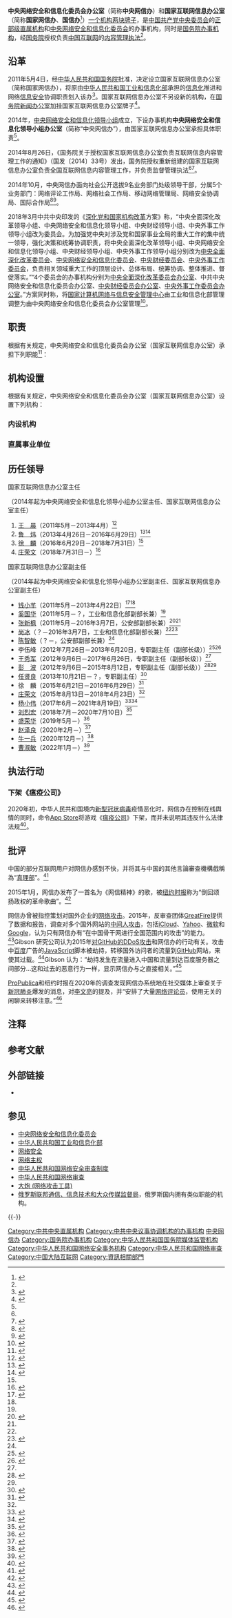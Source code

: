 {{Infobox PRCG
|中共机构名称 = 中央网络安全和信息化委员会办公室
|机构名称 = 国家互-{}-联网信息办公室
|标志1 = Danghui.svg
|标志1说明 = [[s:关于各级党组织印章的规定|1983年规定]]：[[印章|印章]][[直径|直径]]5厘米，中央刊[[中国共产党党徽|镰刀锤子图案]]，由[[中共中央|中共中央]]制发。
|标志2 = National Emblem of the People's Republic of China (2).svg
|标志2说明 = [[s:国务院关于国家行政机关和企业事业单位社会团体印章管理的规定|1999年规定]]：[[印章|印章]][[直径|直径]]5[[厘米|厘米]]，中央刊[[中华人民共和国国徽|国徽]]，由国务院制发。
|业务上级 = [[中央网络安全和信息化委员会|中央网络安全和信息化委员会]]<ref name="重组">{{cite web|title=国家网信办重组 国务院授权其负责互联网内容管理执法|url=http://www.guancha.cn/politics/2014_08_28_261572.shtml|accessdate=2018-03-15|archive-url=https://web.archive.org/web/20201116145258/https://www.guancha.cn/politics/2014_08_28_261572.shtml|archive-date=2020-11-16|dead-url=no}}</ref>
|组织上级 = [[中国共产党中央委员会|中国共产党中央委员会]]<br />[[中华人民共和国国务院|中华人民共和国国务院]]
|机构类型 = [[中共中央直属机构|中共中央办事机构]]<br />[[中央网络安全和信息化委员会|中央网络安全和信息化委员会]]的办事机构<br />[[国务院办事机构|国务院办事机构]]
|行政级别 = 正部级
|职位1 = 主任
|人员1 = [[庄荣文|庄荣文]]{{Small|（[[中共中央宣传部|中央宣传部]]副部长兼）}}
|职位2 = 副主任
|人员2 = [[盛荣华|盛荣华]]、{{wrap}}[[曹淑敏|曹淑敏]]、{{wrap}}[[牛一兵|牛一兵]]、{{wrap}}[[赵泽良|赵泽良]]
|人数2 = 4
|场所1 = 中央网络安全和信息化委员会办公室、国家互联网信息办公室
|地址1 = [[北京市|北京市]][[西城区|西城区]][[车公庄大街|车公庄大街]]11号
|邮编1 = 100044
|场所2 = [[中国网信网|中国网信网]]编辑部
|地址2 = [[北京市|北京市]][[西城区|西城区]][[宣武门西大街|宣武门西大街]]129号[[金隅大厦|金隅大厦]]
|邮编2 = 100031
|电话2 = {{tel|86|10|88050686}}<br />{{tel|86|10|63070925}}（夜班）
|成立时间 = 国家网信办：2011年5月4日<ref>{{Cite web|title=国家互联网信息办公室设立|url=http://news.xinhuanet.com/politics/2011-05/04/c_121375571.htm|accessdate=2011-05-05|archive-url=https://web.archive.org/web/20150315042304/http://news.xinhuanet.com/politics/2011-05/04/c_121375571.htm|archive-date=2015-03-15|dead-url=no}}</ref><br />中央网信办：2014年2月
|官网 = {{URL|http://www.cac.gov.cn/|中国网信网}}
|职位3=总工程师|人员3=[[赵泽良|赵泽良]]}}
{{wikisourcehas|党委（党组）网络安全工作责任制实施办法}}
'''中央网络安全和信息化委员会办公室'''{{NoteTag|该机构法定登记名称为“中央网络安全和信息化委员会办公室（国家互联网信息办公室）”，分别皆不冠以政党名称、国号。此条目以该机构之法定登记名称为准<ref name="报道1009A">{{cite web|title=全国组织机构统一社会信用代码公示查询（中央网络安全和信息化委员会办公室（国家互联网信息办公室））|url=https://ss.cods.org.cn/latest/detail?jgdm=effe0d3303675e723249aae65af3ee51|accessdate=2021-10-09|author=国务院|website=全国组织机构统一社会信用代码数据服务中心}}</ref>。}}（简称'''中央网信办'''）和'''国家互联网信息办公室'''（简称'''国家网信办'''、'''国信办'''{{noteTag|“国信办”原为国务院已撤销机构[[国务院信息化工作办公室|国务院信息化工作办公室]]的简称。}}<ref>{{Cite web|title=中国国信办将打击网络热议的“假新闻”|url=https://www.bbc.com/zhongwen/simp/china/2016/02/160226_china_internet_rumors|accessdate=2019-04-17|archive-url=https://web.archive.org/web/20201109134236/https://www.bbc.com/zhongwen/simp/china/2016/02/160226_china_internet_rumors|archive-date=2020-11-09|dead-url=no}}</ref>）[[一个机构两块牌子|一个机构两块牌子]]，是[[中国共产党中央委员会|中国共产党中央委员会]]的[[正部级|正部级]][[中共中央直属机构|直属机构]]和[[中央网络安全和信息化委员会|中央网络安全和信息化委员会]]的办事机构，同时是[[国务院办事机构|国务院办事机构]]，经[[中华人民共和国国务院|国务院]]授权负责[[中华人民共和国互联网|中国互联网]]的[[中华人民共和国网络审查|内容管理执法]]<ref name="重组" />。

==沿革==
2011年5月4日，经[[中华人民共和国国务院|中华人民共和国国务院]]批准，决定设立国家互联网信息办公室（简称国家网信办），将原由[[中华人民共和国工业和信息化部|中华人民共和国工业和信息化部]]承担的[[信息化|信息化]]推进和网络[[信息安全|信息安全]]协调职责划入该办<ref>{{Cite web|title=国家互联网信息办公室设立|url=http://epaper.gmw.cn/gmrb/html/2011-12/22/nw.D110000gmrb_20111222_7-04.htm?div=-1|date=2011-12-22|publisher=光明日报|archive-url=https://web.archive.org/web/20201104075616/http://epaper.gmw.cn/gmrb/html/2011-12/22/nw.D110000gmrb_20111222_7-04.htm?div=-1|archive-date=2020-11-04|dead-url=no}}</ref>。国家互联网信息办公室不另设新的机构，在[[国务院新闻办公室|国务院新闻办公室]]加挂国家互联网信息办公室牌子<ref name="zhifa">{{Cite web|title=国家网信办重组 国务院授权其负责互联网内容管理执法|url=http://www.guancha.cn/politics/2014_08_28_261572.shtml|date=2014-08-28|website=观察者网|archive-url=https://web.archive.org/web/20201116145258/https://www.guancha.cn/politics/2014_08_28_261572.shtml|archive-date=2020-11-16|dead-url=no}}</ref>。

2014年，[[中央网络安全和信息化委员会|中央网络安全和信息化领导小组]]成立，下设办事机构'''中央网络安全和信息化领导小组办公室'''（简称“中央网信办”），由国家互联网信息办公室承担具体职责<ref name="zhifa" />。

2014年8月26日，《国务院关于授权国家互联网信息办公室负责互联网信息内容管理工作的通知》（国发〔2014〕33号）发出，国务院授权重新组建的国家互联网信息办公室负责全国互联网信息内容管理工作，并负责监督管理执法<ref name="zhifa" /><ref>{{Cite web|title=国务院关于授权国家互联网信息办公室负责互联网信息内容管理工作的通知|url=http://www.gov.cn/zhengce/content/2014-08/28/content_9056.htm|date=2014-08-28|website=中国政府网政府信息公开专栏|archive-url=https://web.archive.org/web/20201014141336/http://www.gov.cn/zhengce/content/2014-08/28/content_9056.htm|archive-date=2020-10-14|dead-url=no|number=国发〔2014〕33号}}</ref>。

2014年10月，中央网信办面向社会公开选拔9名业务部门处级领导干部，分属5个业务部门：网络评论工作局、网络社会工作局、移动网络管理局、网络安全协调局、国际合作局<ref name="9for5">{{Cite news|url=http://news.xinhuanet.com/renshi/2014-10/27/c_1112997728.htm|title=中央网信办首次面向社会公开选拔9名处级干部|date=2014年10月27日|publisher=[[新华网|新华网]]|accessdate=2018年3月15日|archive-date=2014年11月11日|archive-url=https://web.archive.org/web/20141111204433/http://news.xinhuanet.com/renshi/2014-10/27/c_1112997728.htm|dead-url=no}}</ref><ref>{{Cite web|title=中央网络安全和信息化领导小组办公室 2014年公开选拔处级领导干部工作公告|url=http://zxb.bjgongxuan.com/index.do|accessdate=2018-03-15|archive-url=https://archive.is/20141108090846/http://zxb.bjgongxuan.com/index.do|archive-date=2014-11-08|dead-url=no}}</ref>。

2018年3月中共中央印发的《[[深化党和国家机构改革|深化党和国家机构改革]]方案》称，“中央全面深化改革领导小组、中央网络安全和信息化领导小组、中央财经领导小组、中央外事工作领导小组改为委员会。为加强党中央对涉及党和国家事业全局的重大工作的集中统一领导，强化决策和统筹协调职责，将中央全面深化改革领导小组、中央网络安全和信息化领导小组、中央财经领导小组、中央外事工作领导小组分别改为[[中央全面深化改革委员会|中央全面深化改革委员会]]、[[中央网络安全和信息化委员会|中央网络安全和信息化委员会]]、[[中央财经委员会|中央财经委员会]]、[[中央外事工作委员会|中央外事工作委员会]]，负责相关领域重大工作的顶层设计、总体布局、统筹协调、整体推进、督促落实。”“4个委员会的办事机构分别为[[中央全面深化改革委员会办公室|中央全面深化改革委员会办公室]]、中共中央网络安全和信息化委员会办公室、[[中央财经委员会办公室|中央财经委员会办公室]]、[[中央外事工作委员会办公室|中央外事工作委员会办公室]]。”方案同时称，将[[国家计算机网络与信息安全管理中心|国家计算机网络与信息安全管理中心]]由工业和信息化部管理调整为由中央网络安全和信息化委员会办公室管理<ref>{{Cite web|title=中共中央印发《深化党和国家机构改革方案》|url=http://www.xinhuanet.com/2018-03/21/c_1122570517.htm|date=2018-03-21|publisher=新华网|archive-url=https://web.archive.org/web/20200530162114/http://www.xinhuanet.com/2018-03/21/c_1122570517.htm|archive-date=2020-05-30|dead-url=yes}}</ref>。

== 职责 ==
根据有关规定，中央网络安全和信息化委员会办公室（国家互联网信息办公室）承担下列职能<ref>{{cite news |title=国办通知设立国家互联网信息办公室 王晨任主任 |url=http://www.gov.cn/rsrm/2011-05/04/content_1857301.htm |accessdate=2011-05-04 |work=gov.cn |archive-date=2022-03-30 |archive-url=https://web.archive.org/web/20220330013127/http://www.gov.cn/rsrm/2011-05/04/content_1857301.htm |dead-url=no }}</ref>：
{{columns-list|2|
# 落实互联网信息传播方针政策和推动互联网信息传播法制建设，
# 指导、协调、督促有关部门加强互联网信息内容管理，
# 负责网络新闻业务及其他相关业务的审批和日常监管，
# 指导有关部门做好网络游戏、网络视听、网络出版等网络文化领域业务布局规划，
# 协调有关部门做好网络文化阵地建设的规划和实施工作，
# 负责重点新闻网站的规划建设，
# 组织、协调网上宣传工作，依法查处违法违规网站，
# 指导有关部门督促电信运营企业、接入服务企业、域名注册管理和服务机构等做好域名注册、互联网地址（IP地址）分配、网站登记备案、接入等互联网基础管理工作，
# 在职责范围内指导各地互联网有关部门开展工作。
}}

==机构设置==
根据有关规定，中央网络安全和信息化委员会办公室（国家互联网信息办公室）设置下列机构：
===内设机构===
{{columns-list|2|
* [[中央网络安全和信息化委员会办公室秘书局|秘书局]]
* [[中央网络安全和信息化委员会办公室干部局|干部局]]
* [[中央网络安全和信息化委员会办公室政策研究局|政策研究局]]
* [[中央网络安全和信息化委员会办公室法规局|法规局]]
* [[中央网络安全和信息化委员会办公室网络新闻信息传播局|网络新闻信息传播局（网络理论传播局）]]
* [[中央网络安全和信息化委员会办公室网络综合协调管理和执法督查局|网络综合协调管理和执法督查局]]
* [[中央网络安全和信息化委员会办公室网络综合治理局|网络综合治理局]]
* [[中央网络安全和信息化委员会办公室网络综合治理局|网络管理技术局]]
* [[中央网络安全和信息化委员会办公室移动网络管理局|移-{}-动网络管理局]]<ref name=9for5/>
* [[中央网络安全和信息化委员会办公室网络评论工作局|网络评论工作局]]<ref name=9for5/>
* [[中央网络安全和信息化委员会办公室网络社会工作局|网络社会工作局]]<ref name=9for5/>
* [[中央网络安全和信息化委员会办公室网络安全协调局|网络安全协调局]]
* [[中央网络安全和信息化委员会办公室信息化发展局|信息化发展局]]
* [[中央网络安全和信息化委员会办公室网络数据与技术局|网络数据与技术局]]
* [[中央网络安全和信息化委员会办公室信息服务管理局|信息服务管理局]]
* [[中央网络安全和信息化委员会办公室网络应急管理和网络舆情局|网络应急管理和网络舆情局]]
* [[中央网络安全和信息化委员会办公室国际合作局|国际合作局]]<ref name=9for5/>
* [[中央网络安全和信息化委员会办公室网络安全审查办公室|网络安全审查办公室]]<ref>{{cite news |title=网络安全审查办公室关于对“滴滴出行”启动网络安全审查的公告 |url=http://www.cac.gov.cn/2021-07/02/c_1626811521011934.htm |accessdate=2021-07-03 |work=中国网信网 |date=2021-07-02 |archive-date=2021-07-04 |archive-url=https://web.archive.org/web/20210704173518/http://www.cac.gov.cn/2021-07/02/c_1626811521011934.htm |dead-url=no }}</ref>
* [[中央网络安全和信息化委员会办公室财务局|财务局]]
……
}}

===直属事业单位===
{{columns-list|2|
* [[中央网络安全和信息化委员会办公室网络安全应急指挥中心|网络安全应急指挥中心]]
* [[中央网络安全和信息化委员会办公室机关服务中心|机关服务中心]]
* [[中央网络安全和信息化委员会办公室培训中心|培训中心]]
* [[违法和不良信息举报中心|违法和不良信息举报中心]]<ref>{{Cite web|title=中央网信办所属事业单位面向社会公开招聘|url=http://www.xinhuanet.com/2018-03/21/c_1122570517.htm|date=2015-10-14|publisher=中国网信网|archive-url=https://web.archive.org/web/20200530162114/http://www.xinhuanet.com/2018-03/21/c_1122570517.htm|archive-date=2020-05-30|dead-url=yes}}</ref>
* [[中国互联网发展基金会|中国互联网发展基金会]]<ref>{{Cite web|title=中央网信办2017年面向社会公开招聘中国互联网发展基金会工作人员公告|url=http://www.cac.gov.cn/2017-02/13/c_1120459082.htm|date=2017-02-13|publisher=中国网信网|archive-url=https://web.archive.org/web/20201109134307/http://www.cac.gov.cn/2017-02/13/c_1120459082.htm|archive-date=2020-11-09|dead-url=no}}</ref>
* [[中国网络空间研究院|中国网络空间研究院]]<ref>{{Cite web|title=中央网信办所属事业单位2018年公开招聘公告|url=http://www.cac.gov.cn/2018-04/02/c_1122616938.htm|date=2018-04-02|publisher=中国网信网|archive-url=https://web.archive.org/web/20201109134342/http://www.cac.gov.cn/2018-04/02/c_1122616938.htm|archive-date=2020-11-09|dead-url=no}}</ref>
* [[国家计算机网络与信息安全管理中心|国家计算机网络与信息安全管理中心]]
* [[中央网络安全和信息化委员会办公室互联网舆情中心|互联网舆情中心]]
* [[中央网络安全和信息化委员会办公室专家咨询委员会秘书处|专家咨询委员会秘书处]]
……
}}

== 历任领导 ==
{{col-begin}}
{{col-2}}
; 国家互联网信息办公室主任
（2014年起为中央网络安全和信息化领导小组办公室主任、国家互联网信息办公室主任）
# [[王晨_(政治人物)|王　晨]]（2011年5月－2013年4月）<ref name="sheli">{{Cite web|title=国家互联网信息办设立|url=http://news.cntv.cn/20110505/101145.shtml|date=2011-05-05|website=[[中国网络电视台|中国网络电视台]]|language=zh-CN|archive-url=https://web.archive.org/web/20201109135321/http://news.cntv.cn/20110505/101145.shtml|archive-date=2020-11-09|dead-url=no}}</ref>
# [[鲁炜|鲁　炜]]（2013年4月26日－2016年6月29日）<ref name="elysshs">{{Cite web|title=中华人民共和国国务院任免人员|url=http://www.gov.cn/gongbao/content/2013/content_2404729.htm|publisher=国务院公报2013年第14号|archive-url=https://web.archive.org/web/20170309071958/http://www.gov.cn/gongbao/content/2013/content_2404729.htm|archive-date=2017-03-09|dead-url=no}}</ref><ref name="elylee">{{Cite web|title=中华人民共和国国务院任免人员|url=http://www.gov.cn/gongbao/content/2016/content_5097751.htm|publisher=国务院公报2016年第22期|archive-url=https://web.archive.org/web/20170309072419/http://www.gov.cn/gongbao/content/2016/content_5097751.htm|archive-date=2017-03-09|dead-url=no}}</ref>
# [[徐麟_(1963年)|徐　麟]]（2016年6月29日－2018年7月31日）<ref name="elylee" />
# [[庄荣文|庄荣文]]（2018年7月31日－）<ref>{{Cite web|title=庄荣文任中央网信办主任 徐麟不再担任|url=http://politics.people.com.cn/n1/2018/0801/c1001-30182160.html|date=2018-08-01|publisher=人民网|archive-url=https://web.archive.org/web/20200222154138/http://politics.people.com.cn/n1/2018/0801/c1001-30182160.html|archive-date=2020-02-22|dead-url=no}}</ref>
{{col-2}}
; 国家互联网信息办公室副主任
（2014年起为中央网络安全和信息化领导小组办公室副主任、国家互联网信息办公室副主任）
* [[钱小芊|钱小芊]]（2011年5月－2013年4月22日）<ref name="elysshsan">{{Cite web|title=中华人民共和国国务院任免人员|url=http://www.gov.cn/gongbao/content/2013/content_2396628.htm|publisher=国务院公报2013年第13号|archive-url=https://web.archive.org/web/20170309071108/http://www.gov.cn/gongbao/content/2013/content_2396628.htm|archive-date=2017-03-09|dead-url=no}}</ref><ref name="sheli" />
* [[奚国华|奚国华]]（2011年5月－？，工业和信息化部副部长兼）<ref name="sheli" />
* [[张新枫|张新枫]]（2011年5月－2016年3月7日，公安部副部长兼）<ref name="elylj">{{Cite journal|title=中华人民共和国国务院任免人员|url=http://www.gov.cn/gongbao/content/2016/content_5059113.htm|publisher=中华人民共和国国务院办公厅|year=2016年|language=zh-CN|via=[[中国政府网|中国政府网]]|editor=[[中华人民共和国国务院办公厅|中华人民共和国国务院办公厅]]|number=第9号|archive-date=2017-02-19|archive-url=https://web.archive.org/web/20170219141445/http://www.gov.cn/gongbao/content/2016/content_5059113.htm|dead-url=no}}</ref><ref name="sheli" />
* [[尚冰|尚冰]]（？－2016年3月7日，工业和信息化部副部长兼）<ref name="elylj" /><ref name="shangchen">{{Cite web|title=尚冰、陈智敏兼任国家网信办副主任|url=http://news.163.com/15/0123/20/AGM18L2700014JB5.html?baike|date=2015-01-23|website=网易|language=zh-CN|archiveurl=https://web.archive.org/web/20170312031704/http://news.163.com/15/0123/20/AGM18L2700014JB5.html?baike|archivedate=2017-03-12|deadurl=yes}}</ref>
* [[陈智敏|陈智敏]]（？－，公安部副部长兼）<ref name="shangchen" />
* 李伍峰（2012年7月26日－2013年6月20日，专职副主任（副部长级））<ref name="elysanshj">{{Cite web|title=中华人民共和国国务院任免人员|url=http://www.gov.cn/gongbao/content/2013/content_2441031.htm|publisher=国务院公报2013年第19号|archive-url=https://web.archive.org/web/20170309071235/http://www.gov.cn/gongbao/content/2013/content_2441031.htm|archive-date=2017-03-09|dead-url=no}}</ref><ref name="elysany">{{Cite journal|title=中华人民共和国国务院任免人员|url=http://www.gov.cn/gongbao/content/2013/content_2307072.htm|journal=[[中华人民共和国国务院公报|中华人民共和国国务院公报]]》|publisher=中华人民共和国国务院办公厅|year=2013年|language=zh-CN|via=[[中国政府网|中国政府网]]|editor=[[中华人民共和国国务院办公厅|中华人民共和国国务院办公厅]]|number=第1号|archive-date=2018-01-26|archive-url=https://web.archive.org/web/20180126013053/http://www.gov.cn/gongbao/content/2013/content_2307072.htm|dead-url=no}}</ref>
* [[王秀军|王秀军]]（2012年9月6日－2017年6月26日，专职副主任（副部长级））<ref name="elysany" />
* [[彭波_(1957年)|彭　波]]（2012年9月6日－2015年8月12日，专职副主任（副部长级））<ref name="elywel">{{Cite journal|title=中华人民共和国国务院任免人员|url=http://www.gov.cn/gongbao/content/2015/content_2929358.htm|journal=《[[中华人民共和国国务院公报|中华人民共和国国务院公报]]》|publisher=中华人民共和国国务院办公厅|year=2015年|language=zh-CN|editor=[[中华人民共和国国务院办公厅|中华人民共和国国务院办公厅]]|number=第26号|archive-date=2020-11-09|archive-url=https://web.archive.org/web/20201109134434/http://www.gov.cn/gongbao/content/2015/content_2929358.htm|dead-url=no}}</ref><ref name="elysany" />
* [[任贤良|任贤良]]（2013年10月21日－？，专职副主任）<ref>{{Cite journal|title=中华人民共和国国务院任免人员|url=http://www.gov.cn/gongbao/content/2013/content_2541903.htm|journal=《[[中华人民共和国国务院公报|中华人民共和国国务院公报]]》|publisher=中华人民共和国国务院办公厅|year=2013年|language=zh-CN|via=[[中国政府网|中国政府网]]|editor=[[中华人民共和国国务院办公厅|中华人民共和国国务院办公厅]]|number=第34号|archive-date=2017-10-11|archive-url=https://web.archive.org/web/20171011182544/http://www.gov.cn/gongbao/content/2013/content_2541903.htm|dead-url=no}}</ref>
* 徐　麟（2015年6月21日－2016年6月29日）<ref name="elywesh">{{Cite journal|title=中华人民共和国国务院任免人员|url=http://www.gov.cn/gongbao/content/2015/content_2897180.htm|journal=《[[中华人民共和国国务院公报|中华人民共和国国务院公报]]》|publisher=中华人民共和国国务院办公厅|year=2015年|language=zh-CN|via=[[中国政府网|中国政府网]]|editor=[[中华人民共和国国务院办公厅|中华人民共和国国务院办公厅]]|number=第20号|archive-date=2017-03-09|archive-url=https://web.archive.org/web/20170309070400/http://www.gov.cn/gongbao/content/2015/content_2897180.htm|dead-url=no}}</ref>
* [[庄荣文|庄荣文]]（2015年8月13日－2018年4月23日）<ref name="elywel" />
* [[杨小伟|杨小伟]]（2017年6月－2021年8月19日）<ref>{{Cite journal|title=杨小伟任中央网信办副主任（图/简历）|url=http://www.xinhuanet.com//politics/2017-06/08/c_1121108989.htm|date=2017-06-08|publisher=人民网-中国共产党新闻网|editor=|journal=|access-date=2019-05-19|archive-date=2021-11-01|archive-url=https://web.archive.org/web/20211101061941/http://www.xinhuanet.com//politics/2017-06/08/c_1121108989.htm|dead-url=no}}</ref><ref>{{Cite web|title=国务院任免国家工作人员（2021年8月19日）|url=http://www.gov.cn/xinwen/2021-08/19/content_5632152.htm|accessdate=2021-08-20|work=中国政府网|archive-url=https://web.archive.org/web/20210820010510/http://www.gov.cn/xinwen/2021-08/19/content_5632152.htm|archive-date=2021-08-20|dead-url=no}}</ref>
* [[刘烈宏|刘烈宏]]（2018年7月－2020年7月10日）<ref>{{Cite journal|title=刘烈宏任中央网信办副主任(图/简历)|url=http://renshi.people.com.cn/n1/2018/0801/c139617-30183230.html|date=2018-08-01|publisher=人民网-中国共产党新闻网|access-date=2019-05-19|archive-date=2020-11-09|archive-url=https://web.archive.org/web/20201109134441/http://renshi.people.com.cn/n1/2018/0801/c139617-30183230.html|dead-url=no}}</ref>
* [[盛荣华|盛荣华]]（2019年5月－）<ref>{{Cite web|title=宁夏自治区党委常委盛荣华调任中央网信办副主任(简历)|url=http://district.ce.cn/newarea/sddy/201905/16/t20190516_32099300.shtml|accessdate=2019-05-17|work=中国经济网|archive-url=https://web.archive.org/web/20201104102246/http://district.ce.cn/newarea/sddy/201905/16/t20190516_32099300.shtml|archive-date=2020-11-04|dead-url=no}}</ref>
* [[赵泽良|赵泽良]]（2020年2月－）<ref>{{Cite web|title=李忠任人社部副部长 赵泽良任国家网信办副主任|url=http://politics.people.com.cn/n1/2020/0221/c1001-31598938.html|accessdate=2020-02-21|work=人民网|archive-url=https://web.archive.org/web/20201104031527/http://politics.people.com.cn/n1/2020/0221/c1001-31598938.html|archive-date=2020-11-04|dead-url=no}}</ref>
* [[牛一兵|牛一兵]]（2020年12月－）<ref>{{Cite web|title=牛一兵任中央网信办副主任|url=http://district.ce.cn/newarea/sddy/202012/14/t20201214_36113814.shtml|accessdate=2021-01-20|work=中国经济网|archive-url=https://web.archive.org/web/20210128222930/http://district.ce.cn/newarea/sddy/202012/14/t20201214_36113814.shtml|archive-date=2021-01-28|dead-url=no}}</ref>
* [[曹淑敏|曹淑敏]]（2022年1月－）<ref>{{Cite web|title=国务院任免曹淑敏、王正谱、严鹏程、黄如、方永祥等职务|url=http://district.ce.cn/newarea/sddy/202201/13/t20220113_37254362.shtml|accessdate=2022-01-14|work=中国经济网|archive-date=2022-02-06|archive-url=https://web.archive.org/web/20220206051017/http://district.ce.cn/newarea/sddy/202201/13/t20220113_37254362.shtml|dead-url=no}}</ref>
{{col-end}}

==执法行动==
===下架《瘟疫公司》===
2020年初，中华人民共和国境内[[新型冠状病毒|新型冠状病毒]]疫情恶化时，网信办在控制在线舆情的同时，命令[[App_Store|App Store]]将游戏《[[瘟疫公司|瘟疫公司]]》下架，而并未说明其违反什么法律法规<ref>{{cite web
|url=https://www.ndemiccreations.com/en/news/174-app-store
|website=ndemiccreations.com
|date=2020-02-26
|title=关于《瘟疫公司》从中国 APP STORE 下架的声明
|access-date=2022-01-30
|archive-date=2020-02-27
|archive-url=https://web.archive.org/web/20200227154053/https://www.ndemiccreations.com/en/news/174-app-store
|dead-url=no
}}</ref>。

==批评==

中国的部分互联网用户对网信办感到不快，并将其与中国的其他言論審查機構戲稱為“[[真理部|真理部]]”。<ref>{{Cite web|title=《中国数字时代》真理部指令专栏|url=http://chinadigitaltimes.net/chinese/category/%E6%9C%89%E5%85%B3%E9%83%A8%E9%97%A8/%E7%9C%9F%E7%90%86%E9%83%A8%E6%8C%87%E4%BB%A4/|access-date=2016-01-26|archive-url=https://web.archive.org/web/20210308111231/https://chinadigitaltimes.net/chinese/category/%E6%9C%89%E5%85%B3%E9%83%A8%E9%97%A8/%E7%9C%9F%E7%90%86%E9%83%A8%E6%8C%87%E4%BB%A4|archive-date=2021-03-08|dead-url=no}}</ref>

2015年1月，网信办发布了一首名为《网信精神》的歌，被[[纽约时报|纽约时报]]称为“倒回颂扬政权的革命歌曲”。<ref>{{cite web|title=China's Internet Censorship Anthem Is Revealed, Then Deleted|url=http://sinosphere.blogs.nytimes.com/2015/02/12/chinas-internet-censorship-anthem-is-revealed-then-deleted/|access-date=2021-10-14|date=2015-02-12|website=Sinosphere Blog|archive-url=https://web.archive.org/web/20150908000204/http://sinosphere.blogs.nytimes.com/2015/02/12/chinas-internet-censorship-anthem-is-revealed-then-deleted/|archive-date=2015-09-08|url-status=dead}}</ref>

网信办曾被指控策划对国外企业的[[网络攻击|网络攻击]]。2015年，反审查团体[[GreatFire|GreatFire]]提供了数据和报告，调查对多个国外网站的[[中间人攻击|中间人攻击]]，包括[[iCloud|iCloud]]、[[雅虎|Yahoo]]、[[微软|微软]]和[[Google|Google]]，认为只有网信办有“在中国骨干网进行全国范围内的攻击”的能力。<ref>{{Cite web|title=给鲁炜和中国网信办的公开信|url=https://zh.greatfire.org/blog/2015/jan/open-letter-lu-wei-and-cyberspace-administration-china|access-date=2021-10-14|date=2015-01-26|website=GreatFire|archive-url=https://archive.today/20211013052129/https://zh.greatfire.org/blog/2015/1%E6%9C%88/%E7%BB%99%E9%B2%81%E7%82%9C%E5%92%8C%E4%B8%AD%E5%9B%BD%E7%BD%91%E4%BF%A1%E5%8A%9E%E7%9A%84%E5%85%AC%E5%BC%80%E4%BF%A1|archive-date=2021-10-13|quote=中国网信办没有对Outlook进行了中间人攻击，或者没有故意让其他人进行攻击，那请问您如何解释为何“敌对势力“能在过去两年中至少6次在中国骨干网进行全国范围内的攻击？|url-status=no}}</ref>Gibson 研究公司认为2015年[[对GitHub的审查和封锁#DDoS攻击|对GitHub的DDoS攻击]]和网信办的行动有关。攻击中[[百度|百度]]广告的[[JavaScript|JavaScript]]脚本被劫持，转移国外访问者的流量到[[GitHub|GitHub]]网站，来使其过载。<ref>{{cite news|url=https://cn.nytimes.com/china/20150331/c31hack/|title=中国劫持百度广告流量攻击GitHub|date=2015-03-31|publisher=紐約時報|author=孟建国|accessdate=2021-10-14|archive-url=https://archive.today/20150510104223/http://cn.nytimes.com/china/20150331/c31hack/|archive-date=2015-05-10|dead-url=no}}</ref>Gibson 认为：“劫持发生在流量进入中国和流量到达百度服务器之间部分...这和过去的恶意行为一样，显示网信办与之直接相关。”<ref>{{Cite web|title=Security Now! #501|url=https://www.grc.com/sn/sn-501-notes.pdf|author=Gibson Research Corporation|date=2015-03-31|archive-url=https://web.archive.org/web/20150906054445/https://www.grc.com/sn/sn-501-notes.pdf|archive-date=2015-09-06|quote=The tampering takes places someplace between when the traffic enters China and when it hits Baidu's servers, This is consistent with previous malicious actions and points to the Cyberspace Administration of China (CAC) being directly involved...|url-status=live}}</ref>

[[ProPublica|ProPublica]]和纽约时报在2020年的调查发现网信办系统地在社交媒体上审查关于[[2019冠状病毒病|新冠肺炎]]爆发的消息，对[[李文亮|李文亮]]的提及，并“安排了大量[[网络评论员|网络评论员]]，使用无关的闲聊来转移注意。”<ref>{{Cite news|last1=Zhong|first1=Raymond|last2=Mozur|first2=Paul|last3=Krolik|first3=Aaron|last4=Kao|first4=Jeff|date=2020-12-19|title=Leaked Documents Show How China's Army of Paid Internet Trolls Helped Censor the Coronavirus|work=[[ProPublica|ProPublica]]|url=https://www.propublica.org/article/leaked-documents-show-how-chinas-army-of-paid-internet-trolls-helped-censor-the-coronavirus|url-status=live|access-date=2021-10-14|archive-date=2020-12-19|archive-url=https://web.archive.org/web/20201219101738/https://www.propublica.org/article/leaked-documents-show-how-chinas-army-of-paid-internet-trolls-helped-censor-the-coronavirus}}</ref>

==注释==
{{NoteFoot}}

== 参考文献 ==
{{Reflist|30em}}

== 外部链接 ==
{{Wikisource category|国家互联网信息办公室}}
* {{official website}}

== 参见 ==
{{Portal|中国共产党|中华人民共和国|互联网|电信|資訊科技}}
* [[中央网络安全和信息化委员会|中央网络安全和信息化委员会]]
* [[中华人民共和国工业和信息化部|中华人民共和国工业和信息化部]]
* [[网络安全|网络安全]]
* [[网络主权|网络主权]]
* [[中华人民共和国网络安全审查制度|中华人民共和国网络安全审查制度]]
* [[中华人民共和国网络审查|中华人民共和国网络审查]]
* [[大炮_(网络攻击工具)|大炮 (网络攻击工具)]]
* [[俄罗斯联邦通信、信息技术和大众传媒监督局|俄罗斯联邦通信、信息技术和大众传媒监督局]]，俄罗斯国内拥有类似职能的机构。

{{-}}
{{s-start}}
{{s-off|[[中共中央直属机构|中共中央办事机构]]}}
{{s-none|职能设立}}
{{s-title|中央网络安全和信息化管理部门|2014年2月27日至今}}
{{s-inc}}
{{s-off|[[国务院办事机构|国务院办事机构]]}}
{{s-before|[[中华人民共和国工业和信息化部|中华人民共和国工业和信息化部]]}}
{{s-title|国务院信息化推进与网络信息安全协调部门|2011年5月4日至今}}
{{s-inc|rows=2}}
{{s-none|职能设立}}
{{s-title|国务院互联网信息内容监督管理执法部门|2014年8月26日至今}}
{{s-end}}
{{中国共产党的有关信息}}
{{中国共产党中央委员会}}
{{国务院}}
{{国务院/13|属}}
{{国务院/12|属}}
{{中国通信业}}

[[Category:中共中央直属机构|Category:中共中央直属机构]]
[[Category:中共中央议事协调机构的办事机构|Category:中共中央议事协调机构的办事机构]]
[[Category:中央网信办|]]
[[Category:国务院办事机构|Category:国务院办事机构]]
[[Category:中华人民共和国国务院媒体监管机构|Category:中华人民共和国国务院媒体监管机构]]
[[Category:中华人民共和国网络安全事务机构|Category:中华人民共和国网络安全事务机构]]
[[Category:中华人民共和国网络审查|Category:中华人民共和国网络审查]]
[[Category:中国大陆互联网|Category:中国大陆互联网]]
[[Category:資訊相關部門|Category:資訊相關部門]]